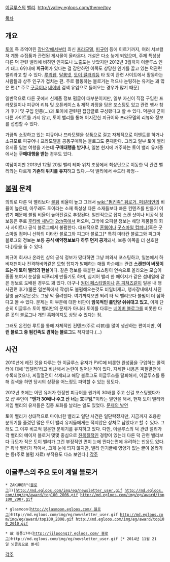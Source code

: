 [[이글루스]]의 [[밸리]]. [[http://valley.egloos.com/theme/toy]]

[[목차]]

== 개요 ==
[[토이]] 즉 추억어린 [[장난감]]에서부터 최신 [[프라모델]], [[피규어]] 등에 이르기까지, 여러 서브컬쳐 계통 수집품과 관련된 게시물이 올라온다. 개설은 다소 늦게 되었으며, 주제 특성상 다른 덕 관련 밸리에 비하면 인지도나 노출도는 낮았지만 2012년 3월까지 이글루스 인기 태그 6위내에 '''피규어'''가 있다는 걸 감안하면 이쪽도 상당한 인기를 끌고 있는 덕관련 밸리라고 할 수 있다. [[루리웹]], [[달롱넷]], [[토이 갤러리]]등 타 토이 관련 사이트에서 활동하는 사람들과 상주 인구가 겹치는 편. 주로 활동하는 블로거는 적으나 눈팅하는 유저는 꽤 많은 편.[* 주로 [[구글]]이나 [[네이버]] 검색 유입으로 들어오는 경우가 많기 때문]

일반적으로 다른 곳에서 신제품 정보 펌글이 대부분이지만, 일부 자신이 직접 구입한 프라모델이나 피규어 리뷰 및 오픈케이스 & 제작 과정을 담은 포스팅도 있고  관련 행사 참가 후기 및 구입 인증(...)과 토이에 관련된 잡담글로 구성됐다고 할 수 있다. 덕분에 굳이 다른 사이트를 가지 않고, 토이 밸리를 통해 어지간한 피규어와 프라모델의 리뷰와 정보를 섭렵할 수 있다.

가끔씩 소장하고 있는 피규어나 프라모델을 상품으로 걸고 자체적으로 이벤트를 하거나 소규모로 피규어나 프라모델을 공동구매하는 블로그도 존재한다. 그리고 일부 토이 밸리 유저중 일본 여행을 가는데 '''구매대행을 받거나''', 일본 현지에 거주하는 토이 밸리 유저중에서는 '''구매대행을 받는''' 경우도 있다.

여담이지만 2013년 12월 20일 밸리 테마 위치 조정에서 최상단으로 이동한 덕 관련 밸리와는 다르게  '''기존의 위치를 유지'''하고 있다.--덕 밸리에서 수드라 확정--

== [[불펌]] 문제 == 
의외로 다른 덕 밸리보다 [[불펌]] 비율이 높고 그래서 [[wiki:"펌킨족" 펌로거, 퍼갈리언]]의 비율이 높은데, 아무래도 토이라는 소재 특성상 다른 소재들보다 빠른 컨텐츠를 만들기 어렵기 때문에 불펌 비율이 높아진걸로 추정된다. 일반적으로 잡지 스캔 샷이나 비공식 정보등은 주로 [[후타바 채널]]과 [[2ch]]쪽에서 퍼오며, 그밖에 오피셜 정보는 해당 제품들의 회사 사이트나 공식 블로그에서 불펌한다. 대표적으로 [[혼웹]]이나 [[굿스마일 컴퍼니]](혹은 굿스마일 컴퍼니 산하의 미타칸 블로그와 피그마 블로그[* 특히 미타칸 블로그와 피그마 블로그의 정보는 보통 '''공식 예약정보보다 하루 먼저 공개'''돼서, 보통 이쪽을 더 선호한다.])등을 들 수 있다.

피규어 회사나 온라인 샵의 공식 정보가 떴다하면 그냥 퍼와서 포스팅하고, 일본에서 하비재팬이나 전격하비와같은 모형 잡지가 발매하는 매월 하순에는 관련 '''스캔판이 버젓이 뜨는게 토이 밸리의 현실'''이다. 같은 정보를 복붙한 포스팅이 연속으로 올라오는 모습이 종종 보여서 눈살을 찌푸리게 만들기도 하며, 심지어 밸리 한 페이지가 같은 섬네일에 같은 정보로 도배된 경우도 꽤 있다. 더구나 [[원더 페스티벌]]이나 [[혼 피쳐즈]]같이 일본 내 행사관련 후기(물론 일본쪽에서 작성)도 불펌해오는것도 비일비재고, 행사장내에서 사진촬영 금지같은것도 그냥 막 올려댄다. 여기까지보면 되려 타 덕 밸리보다 불펌이 더 심하다고 볼 수 있다. 문제는 이 부분에 대한 비판이 '''암묵적인 룰인양 쉬쉬대고 있고''', 이게 단순히 이글루스 토이 밸리만의 문제가 아니라 토이를 다루는 [[네이버 블로그]]를 비롯한 다른 곳의 블로그나 개인 홈페이지도 상당 수 있다는 점.

그래도 온전한 루트를 통해 자체적인 컨텐츠(주로 리뷰)를 많이 생산하는 편이지만, '''이런 블로그 중 펌킨족도 겸하는 블로그'''도 적지않다.(...)

== 사건 ==
2010년에 레진 킷을 다루는 한 이글루스 유저가 PVC에 비롯한 완성품을 구입하는 콜렉터에 대해 '입델러'라고 비난해서 논란이 일어난 적이 있다. 자세한 내용은 찌질열전에 수록되었으나, 찌질열전이 삭제되고 해당 블로그도 이글루스를 탈퇴해서, 이글루스를 통해 검색을 하면 당시의 상황을 어느정도 파악할 수 있는 정도다.

2012년 초에는 어떤 유저가 한정판 피규어를 원가의 30배를 주고 산걸 포스팅했다가 모 샵 주인이 '''"엔가 30배나 주고 산 너는 호구임."'''이라는 발언을 해서, 현재 토이 밸리와 게임 밸리의 유저들은 집중 포화를 날리는 일도 있었다. [http://waldam.egloos.com/4662491 문제의 발언] 

토이 밸리가 상대적으로 마이너한 밸리고 일단 사건은 일단락졌지만, 지금까지 조용한 분위기를 즐겼던 많은 토이 밸리 유저들에게는 적지않은 상처로 남았다고 할 수 있다. 그래도 그 이후 비교적 평온한 분위기를 유지하고 있다. 다만, 이글루스의 덕 관련 밸리가 각 밸리의 메이저 블로거 몇몇 중심으로 [[친목질]]적인 경향이 있는데 다른 덕 관련 밸리보다 규모가 작은 토이 밸리가 그런 부정적인 면이 눈에 띈다는면에 우려하는 반응도 있다.[* 워낙 밸리가 작아서, 크게 눈에 띄지 않지만, 밸리 인기글에 영양가 없는 글이 올라가는 등(주로 불펌 자료) 부작용도 다소 보인다.]
[[각주]]

== 이글루스의 주요 토이 계열 블로거 ==
 * ZAKURER™([http://zakurer.egloos.com/ 블로그]])|http://md.egloos.com/img/eg/newsletter_user.gif http://md.egloos.com/img/eg/award/top100_2006.gif http://md.egloos.com/img/eg/award/top100_2007.gif

 * glasmoon([[http://glasmoon.egloos.com/ 블로그]])http://md.egloos.com/img/eg/newsletter_user.gif http://md.egloos.com/img/eg/award/top100_2008.gif http://md.egloos.com/img/eg/award/top100_2010.gif

 * 故 질풍17주([[http://jilpoong17.egloos.com/ 블로그]])http://md.egloos.com/img/eg/newsletter_user.gif [* 2014년 11월 21일 뇌졸증으로 별세]

[[각주]] 
